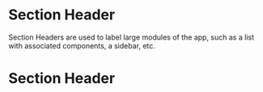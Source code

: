 
<Meta title='Classes/Section Header' />

# Section Header

Section Headers are used to label large modules of the app, such as a list with associated components, a sidebar, etc.

<Canvas>
  <h1 class='section-header'>Section Header</h1>
</Canvas>
